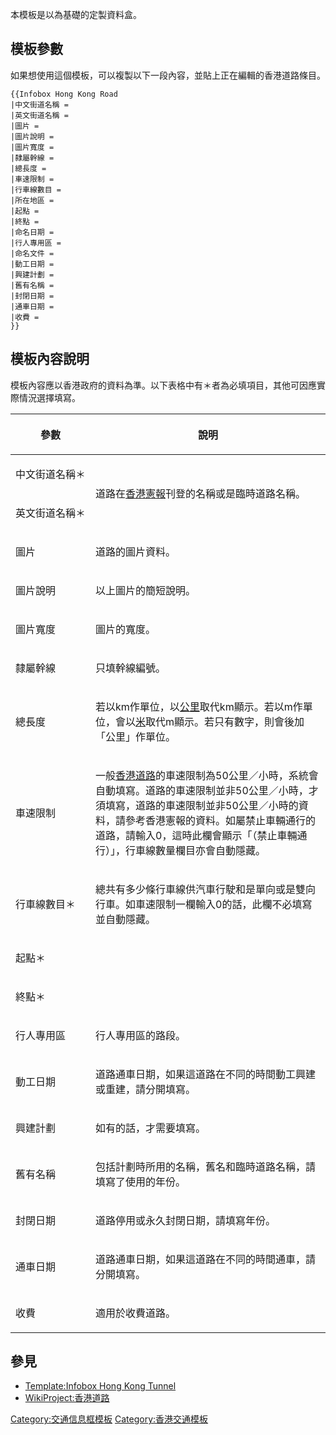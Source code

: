 <includeonly><!-- 在這裡加入模板的保護標識 --></includeonly><noinclude>{{template doc page viewed directly}}</noinclude>
<!-- 在本行下編輯模板說明 -->
{{clear}}
本模板是以{{tl|Infobox street}}為基礎的定製資料盒。

== 模板參數 == 
如果想使用這個模板，可以複製以下一段內容，並貼上正在編輯的香港道路條目。
<pre>
{{Infobox Hong Kong Road
|中文街道名稱 = 
|英文街道名稱 = 
|圖片 = 
|圖片說明 = 
|圖片寬度 = 
|隸屬幹線 = 
|總長度 = 
|車速限制 = 
|行車線數目 = 
|所在地區 = 
|起點 = 
|終點 = 
|命名日期 = 
|行人專用區 = 
|命名文件 = 
|動工日期 = 
|興建計劃 = 
|舊有名稱 = 
|封閉日期 = 
|通車日期 = 
|收費 = 
}}
</pre>

==模板內容說明==
模板內容應以香港政府的資料為準。以下表格中有＊者為必填項目，其他可因應實際情況選擇填寫。

{| class="wikitable"
|-
! 參數!!說明
|-
|style="white-space:nowrap;" | 中文街道名稱＊
|rowspan=2|道路在[[香港憲報]]刊登的名稱或是臨時道路名稱。
|-
|英文街道名稱＊
|- 
|圖片||道路的圖片資料。
|- 
|圖片說明||以上圖片的簡短說明。
|- 
|圖片寬度||圖片的寬度。
|- 
|隸屬幹線||只填幹線編號。
|- 
|總長度||若以km作單位，以[[公里]]取代km顯示。若以m作單位，會以[[米 (单位)|米]]取代m顯示。若只有數字，則會後加「公里」作單位。
|-
|車速限制||一般[[香港道路]]的車速限制為50公里／小時，系統會自動填寫。道路的車速限制並非50公里／小時，才須填寫，道路的車速限制並非50公里／小時的資料，請參考香港憲報的資料。如屬禁止車輛通行的道路，請輸入0，這時此欄會顯示「（禁止車輛通行）」，行車線數量欄目亦會自動隱藏。
|-
|行車線數目＊  ||  總共有多少條行車線供汽車行駛和是單向或是雙向行車。如車速限制一欄輸入0的話，此欄不必填寫並自動隱藏。
|- 
| 起點＊||
|- 
| 終點＊ ||
|- 
| 行人專用區 ||行人專用區的路段。
|- 
| 動工日期  || 道路通車日期，如果這道路在不同的時間動工興建或重建，請分開填寫。
|-
| 興建計劃  || 如有的話，才需要填寫。
|-
| 舊有名稱  ||  包括計劃時所用的名稱，舊名和臨時道路名稱，請填寫了使用的年份。
|-
| 封閉日期  ||  道路停用或永久封閉日期，請填寫年份。
|-
| 通車日期 ||  道路通車日期，如果這道路在不同的時間通車，請分開填寫。
|-
| 收費 || 適用於收費道路。
|}

==參見==
*[[Template:Infobox Hong Kong Tunnel]]
*[[WikiProject:香港道路]]
<includeonly>
<!-- 本行下加入模板的分類 -->
[[Category:交通信息框模板]]
[[Category:香港交通模板]]
</includeonly>